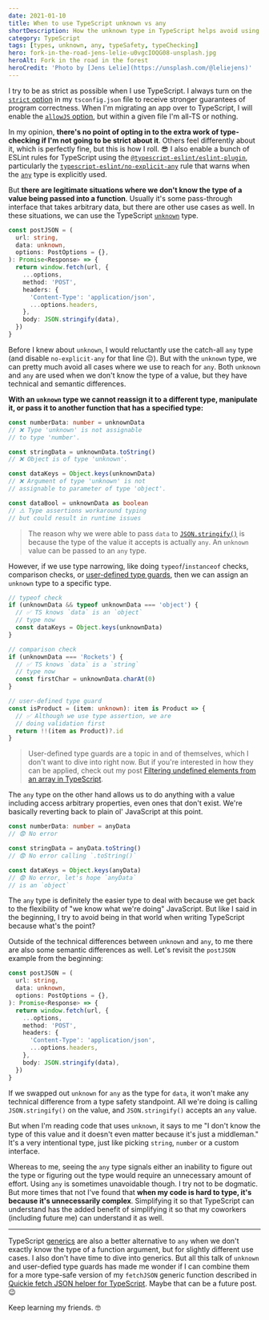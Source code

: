 ```yaml
---
date: 2021-01-10
title: When to use TypeScript unknown vs any
shortDescription: How the unknown type in TypeScript helps avoid using the any type for variables we don't know the type of
category: TypeScript
tags: [types, unknown, any, typeSafety, typeChecking]
hero: fork-in-the-road-jens-lelie-u0vgcIOQG08-unsplash.jpg
heroAlt: Fork in the road in the forest
heroCredit: 'Photo by [Jens Lelie](https://unsplash.com/@leliejens)'
---
```


I try to be as strict as possible when I use TypeScript. I always turn on the [`strict` option](https://www.typescriptlang.org/tsconfig#strict) in my `tsconfig.json` file to receive stronger guarantees of program correctness. When I'm migrating an app over to TypeScript, I will enable the [`allowJS` option](https://www.typescriptlang.org/tsconfig#allowJs), but within a given file I'm all-TS or nothing.

In my opinion, **there's no point of opting in to the extra work of type-checking if I'm not going to be strict about it**. Others feel differently about it, which is perfectly fine, but this is how I roll. 😎 I also enable a bunch of ESLint rules for TypeScript using the [`@typescript-eslint/eslint-plugin`](https://github.com/typescript-eslint/typescript-eslint), particularly the [`typescript-eslint/no-explicit-any`](https://github.com/typescript-eslint/typescript-eslint/blob/master/packages/eslint-plugin/docs/rules/no-explicit-any.md) rule that warns when the [`any`](https://www.typescriptlang.org/docs/handbook/basic-types.html#any) type is explicitly used.

But **there are legitimate situations where we don't know the type of a value being passed into a function**. Usually it's some pass-through interface that takes arbitrary data, but there are other use cases as well. In these situations, we can use the TypeScript [`unknown`](https://www.typescriptlang.org/docs/handbook/basic-types.html#unknown) type.

```typescript {3,13}
const postJSON = (
  url: string,
  data: unknown,
  options: PostOptions = {},
): Promise<Response> => {
  return window.fetch(url, {
    ...options,
    method: 'POST',
    headers: {
      'Content-Type': 'application/json',
      ...options.headers,
    },
    body: JSON.stringify(data),
  })
}
```

Before I knew about `unknown`, I would reluctantly use the catch-all `any` type (and disable `no-explicit-any` for that line 😔). But with the `unknown` type, we can pretty much avoid all cases where we use to reach for `any`. Both `unknown` and `any` are used when we don't know the type of a value, but they have technical and semantic differences.

**With an `unknown` type we cannot reassign it to a different type, manipulate it, or pass it to another function that has a specified type:**

```typescript
const numberData: number = unknownData
// ❌ Type 'unknown' is not assignable
// to type 'number'.

const stringData = unknownData.toString()
// ❌ Object is of type 'unknown'.

const dataKeys = Object.keys(unknownData)
// ❌ Argument of type 'unknown' is not
// assignable to parameter of type 'object'.

const dataBool = unknownData as boolean
// ⚠️ Type assertions workaround typing
// but could result in runtime issues
```

> The reason why we were able to pass `data` to [`JSON.stringify()`](https://developer.mozilla.org/en-US/docs/Web/JavaScript/Reference/Global_Objects/JSON/stringify) is because the type of the value it accepts is actually `any`. An `unknown` value can be passed to an `any` type.

However, if we use type narrowing, like doing `typeof`/`instanceof` checks, comparison checks, or [user-defined type guards](https://www.typescriptlang.org/docs/handbook/advanced-types.html#user-defined-type-guards), then we can assign an `unknown` type to a specific type.

```typescript
// typeof check
if (unknownData && typeof unknownData === 'object') {
  // ✅ TS knows `data` is an `object`
  // type now
  const dataKeys = Object.keys(unknownData)
}

// comparison check
if (unknownData === 'Rockets') {
  // ✅ TS knows `data` is a `string`
  // type now
  const firstChar = unknownData.charAt(0)
}

// user-defined type guard
const isProduct = (item: unknown): item is Product => {
  // ✅ Although we use type assertion, we are
  // doing validation first
  return !!(item as Product)?.id
}
```

> User-defined type guards are a topic in and of themselves, which I don't want to dive into right now. But if you're interested in how they can be applied, check out my post [Filtering undefined elements from an array in TypeScript](/blog/filtering-undefined-elements-from-array-typescript/).

The `any` type on the other hand allows us to do anything with a value including access arbitrary properties, even ones that don't exist. We're basically reverting back to plain ol' JavaScript at this point.

```typescript
const numberData: number = anyData
// 😨 No error

const stringData = anyData.toString()
// 😨 No error calling `.toString()`

const dataKeys = Object.keys(anyData)
// 😨 No error, let's hope `anyData`
// is an `object`
```

The `any` type is definitely the easier type to deal with because we get back to the flexibility of "we know what we're doing" JavaScript. But like I said in the beginning, I try to avoid being in that world when writing TypeScript because what's the point?

Outside of the technical differences between `unknown` and `any`, to me there are also some semantic differences as well. Let's revisit the `postJSON` example from the beginning:

```typescript {3,13}
const postJSON = (
  url: string,
  data: unknown,
  options: PostOptions = {},
): Promise<Response> => {
  return window.fetch(url, {
    ...options,
    method: 'POST',
    headers: {
      'Content-Type': 'application/json',
      ...options.headers,
    },
    body: JSON.stringify(data),
  })
}
```

If we swapped out `unknown` for `any` as the type for `data`, it won't make any technical difference from a type safety standpoint. All we're doing is calling `JSON.stringify()` on the value, and `JSON.stringify()` accepts an `any` value.

But when I'm reading code that uses `unknown`, it says to me "I don't know the type of this value and it doesn't even matter because it's just a middleman." It's a very intentional type, just like picking `string`, `number` or a custom interface.

Whereas to me, seeing the `any` type signals either an inability to figure out the type or figuring out the type would require an unnecessary amount of effort. Using `any` is sometimes unavoidable though. I try not to be dogmatic. But more times that not I've found that **when my code is hard to type, it's because it's unnecessarily complex**. Simplifying it so that TypeScript can understand has the added benefit of simplifying it so that my coworkers (including future me) can understand it as well.

---

TypeScript [generics](https://www.typescriptlang.org/docs/handbook/generics.html) are also a better alternative to `any` when we don't exactly know the type of a function argument, but for slightly different use cases. I also don't have time to dive into generics. But all this talk of `unknown` and user-defied type guards has made me wonder if I can combine them for a more type-safe version of my `fetchJSON` generic function described in [Quickie fetch JSON helper for TypeScript](/blog/quickie-fetch-json-helper-for-typescript/). Maybe that can be a future post. 😉

Keep learning my friends. 🤓
